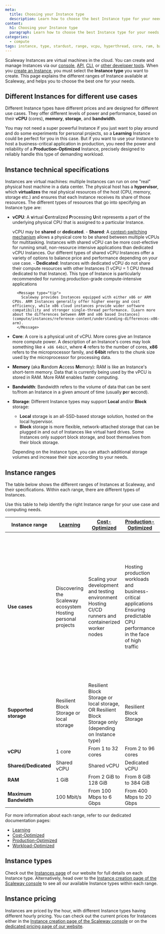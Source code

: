 ```yaml
---
meta:
  title: Choosing your Instance type
  description: Learn how to choose the best Instance type for your needs, whether you're looking to learn and test, launch something into production, or find something optimized for a specific type of workload.
content:
  h1: Choosing your Instance type
  paragraph: Learn how to choose the best Instance type for your needs, whether you're looking to learn and test, launch something into production, or find something optimized for a specific type of workload.
categories:
  - compute
tags: instance, type, stardust, range, vcpu, hyperthread, core, ram, bandwidth, dedicated, shared, memory, hypervisor, vm, storage, dev1, play2, gp1, pro2, ent1, gpu, arm, learning, development, production, production-optimized, cost-optimized, memory-optimized, storage-optimized
---
```


Scaleway Instances are virtual machines in the cloud. You can create and manage Instances via our [console](https://console.scaleway.com/), [API](https://www.scaleway.com/en/developers/api/), [CLI](https://www.scaleway.com/en/cli/), or [other developer tools](https://www.scaleway.com/en/developers/). When you [create an Instance](/compute/instances/how-to/create-an-instance/), you must select the **Instance type** you want to create. This page explains the different ranges of Instance available at Scaleway, and helps you to choose the best one for your needs.

## Different Instances for different use cases

Different Instance types have different prices and are designed for different use cases. They offer different levels of power and performance, based on their **vCPU** (cores), **memory**, **storage**, and **bandwidth**. 

You may not need a super powerful Instance if you just want to play around and do some experiments for personal projects, so a **Learning** Instance could be perfect for you in this case. But if you want to use your Instance to host a business-critical application in production, you need the power and reliability of a **Production-Optimized** Instance, precisely designed to reliably handle this type of demanding workload.

## Instance technical specifications

Instances are virtual machines: multiple Instances can run on one "real" physical host machine in a data center. The physical host has a **hypervisor**, which **virtualizes** the real physical resources of the host (CPU, memory, storage etc.) and ensures that each Instance receives its share of those resources. The different types of resources that go into specifying an Instance type are:

* **vCPU**: A **v**irtual **C**entralized **P**rocessing **U**nit represents a part of the underlying physical CPU that is assigned to a particular Instance.

    vCPU may be **shared** or **dedicated**.
        - **Shared**: A [context-switching mechanism](https://en.wikipedia.org/wiki/Context_switch) allows a physical core to be shared between multiple vCPUs for multitasking. Instances with shared vCPU can be more cost-efective for running small, non-resource intensive applications than dedicated vCPU Instances. Our different types of shared vCPU Instances offer a variety of options to balance price and performance depending on your use case.
        - **Dedicated**: Instances with dedicated vCPU do not share their compute resources with other Instances (1 vCPU = 1 CPU thread dedicated to that Instance). This type of Instance is particularly recommended for running production-grade compute-intensive applications

        <Message type="tip">
          Scaleway provides Instances equipped with either x86 or ARM CPUs. ARM Instances generally offer higher energy and cost efficiency, while x86 cloud instances provide wider software compatibility and stronger single-thread performance. [Learn more about the differences between ARM and x86 based Instances](compute/instances/reference-content/understanding-differences-x86-arm).
        </Message>

* **Core**: A core is a physical unit of vCPU. More cores give an Instance more compute power. A description of an Instance's cores may look something like `4 x86 64bit`, where **4** refers to the number of cores, **x86** refers to the microprocessor family, and **64bit** refers to the chunk size used by the microprocessor for processing data.

* **Memory** (aka **R**andom **A**ccess **M**emory): RAM is like an Instance's short-term memory. Data that is currently being used by the vPCU is stored in RAM. More RAM enables faster computing.

* **Bandwidth**: Bandwidth refers to the volume of data that can be sent to/from an Instance in a given amount of time (usually **p**er **s**econd).

* **Storage**: Different Instance types may support **Local** and/or **Block** storage:
    - **Local** storage is an all-SSD-based storage solution, hosted on the local hypervisor.
    - **Block** storage is more flexible, network-attached storage that can be plugged in and out of Instances like virtual hard drives. Some Instances only support block storage, and boot themselves from their block storage.

    Depending on the Instance type, you can attach additional storage volumes and increase their size according to your needs.

## Instance ranges

The table below shows the different ranges of Instances at Scaleway, and their specifications. Within each range, there are different types of Instances.

Use this table to help identify the right Instance range for your use case and computing needs.

| **Instance range**    | [Learning](/compute/instances/reference-content/learning/)     | [Cost-Optimized](/compute/instances/reference-content/cost-optimized/)                                   | [Production-Optimized](/compute/instances/reference-content/production-optimized/)                                                 | [Workload-Optimized](/compute/instances/reference-content/workload-optimized/)                                                                                                                                        |
|-----------------------|----------------------------------------------------------------|----------------------------------------------------------------------------------------------------------|------------------------------------------------------------------------------------------------------------------------------------|-------------------------------------------------------------------------------------------------------------------------------------------------------------------------------------------------------------------------|
| **Use cases**         | Discovering the Scaleway ecosystem<br />Hosting personal projects | Scaling your development and testing environment<br />Hosting CI/CD runners and containerized worker nodes | Hosting production workloads and business-critical applications<br />Ensuring predictable CPU performance in the face of high traffic | Hosting high-demanding analysis, in-memory calculation, big-data processing, high-performance or cache databases<br />Designed for high-performance web-serving, video encoding, machine learning, batch processing, CI/CD |
| **Supported storage** | Resilient Block Storage or local storage                       | Resilient Block Storage or local storage, OR  Resilient Block Storage only (depending on Instance type) | Resilient Block Storage                                                                                                            | Resilient Block Storage                                                                                                                                                                                                 |
| **vCPU**              | 1 core                                                         | From 1 to 32 cores                                                                                       | From 2 to 96 cores                                                                                                                 | From 2 to 64 cores                                                                                                                                                                                                      |
| **Shared/Dedicated**  | Shared vCPU                                                    | Shared vCPU                                                                                              | Dedicated vCPU                                                                                                                     | Dedicated vCPU                                                                                                                                                                                                          |
| **RAM**               | 1 GiB                                                          | From 2 GiB to 128 GiB                                                                                    | From 8 GiB to 384 GiB                                                                                                              | From 4 GiB to 512 GiB                                                                                                                                                                                                   |
| **Maximum Bandwidth** | 100 Mbit/s                                                     | From 100 Mbps to 6 Gbps                                                                                  | From 400 Mbps to 20 Gbps                                                                                                           | From 400 Mbps to 12.8 Gbps                                                                                                                                                                                              |

For more information about each range, refer to our dedicated documentation pages:
- [Learning](/compute/instances/reference-content/learning/)
- [Cost-Optimized](/compute/instances/reference-content/cost-optimized/)
- [Production-Optimized](/compute/instances/reference-content/production-optimized/)
- [Workload-Optimized](/compute/instances/reference-content/workload-optimized/)

## Instance types

Check out the [Instances page](https://www.scaleway.com/en/virtual-instances/) of our website for full details on each Instance type. Alternatively, head over to the [Instance creation page of the Scaleway console](https://console.scaleway.com/instance/servers/create) to see all our available Instance types within each range.

## Instance pricing

Instances are priced by the hour, with different Instance types having different hourly pricing. You can check out the current prices for Instances either in the [Instance creation page of the Scaleway console](https://console.scaleway.com/instance/servers/create) or on the [dedicated pricing page of our website](https://www.scaleway.com/en/pricing/?tags=available).
